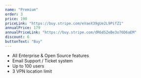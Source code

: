 ```yaml
---
name: "Premium"
order: 3
price: 190
priceLink: "https://buy.stripe.com/eVaeX39gUe2L9PifZ1"
annualPrice: 179
annualPriceLink: "https://buy.stripe.com/dR6dSZeBe3o76D6aEM"
discount: 6
buttonText: "Buy"
---
```


- All Enterprise & Open Source features
- Email Support / Ticket system
- Up to 100 users
- 3 VPN location limit
